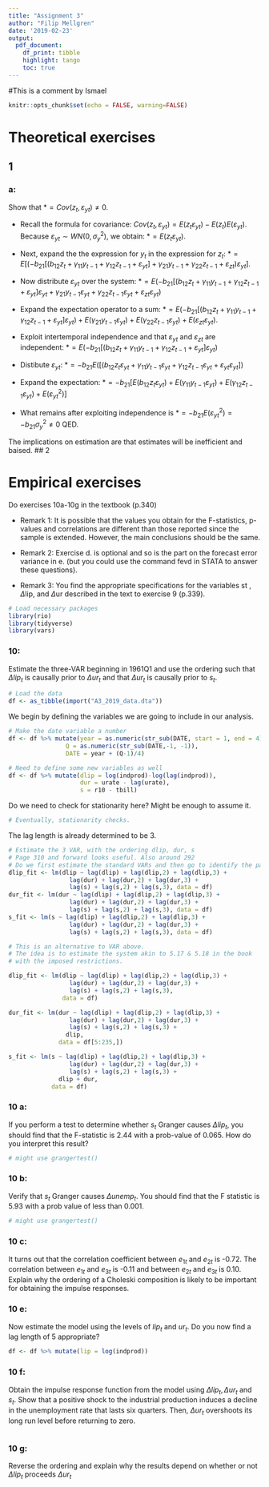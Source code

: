 ```yaml
---
title: "Assignment 3"
author: "Filip Mellgren"
date: '2019-02-23'
output: 
  pdf_document:
    df_print: tibble
    highlight: tango
    toc: true
---
```


#This is a comment by Ismael

```r
knitr::opts_chunk$set(echo = FALSE, warning=FALSE)
```

# Theoretical exercises
## 1
### a: 

Show that $* = Cov(z_t, \varepsilon_{yt}) \neq 0$.

- Recall the formula for covariance: $Cov(z_t, \varepsilon_{yt}) = E(z_t\varepsilon_{yt})-E(z_t)E(\varepsilon_{yt})$. Because $\varepsilon_{yt} \sim WN(0,\sigma_y^2)$, we obtain: $* = E(z_t\varepsilon_{yt})$. 

- Next, expand the the expression for $y_t$ in the expression for $z_t$: $* = E[(-b_{21}[(b_{12}z_t + \gamma_{11}y_{t-1} + \gamma_{12}z_{t-1} + \varepsilon_{yt}] + \gamma_{21}y_{t-1}+\gamma_{22}z_{t-1} + \varepsilon_{zt})\varepsilon_{yt}]$. 

- Now distribute $\varepsilon_{yt}$ over the system: $* = E(-b_{21}[(b_{12}z_t + \gamma_{11}y_{t-1} + \gamma_{12}z_{t-1} + \varepsilon_{yt}]\varepsilon_{yt} + \gamma_{21}y_{t-1}\varepsilon_{yt} + \gamma_{22}z_{t-1}\varepsilon_{yt} + \varepsilon_{zt}\varepsilon_{yt})$

- Expand the expectation operator to a sum: $* = E(-b_{21}[(b_{12}z_t + \gamma_{11}y_{t-1} + \gamma_{12}z_{t-1} + \varepsilon_{yt}]\varepsilon_{yt}) + E(\gamma_{21}y_{t-1}\varepsilon_{yt}) + E(\gamma_{22}z_{t-1}\varepsilon_{yt}) + E(\varepsilon_{zt}\varepsilon_{yt})$.


- Exploit intertemporal independence and that $\varepsilon_{yt}$ and $\varepsilon_{zt}$ are independent: $* = E(-b_{21}[(b_{12}z_t + \gamma_{11}y_{t-1} + \gamma_{12}z_{t-1} + \varepsilon_{yt}]\varepsilon_{yt})$

- Distibute $\varepsilon_{yt}$: $* = -b_{21}E([(b_{12}z_t\varepsilon_{yt} + \gamma_{11}y_{t-1}\varepsilon_{yt} + \gamma_{12}z_{t-1}\varepsilon_{yt} + \varepsilon_{yt}\varepsilon_{yt}])$

- Expand the expectation: $*=-b_{21}[E(b_{12}z_t\varepsilon_{yt})+ E(\gamma_{11}y_{t-1}\varepsilon_{yt}) + E(\gamma_{12}z_{t-1}\varepsilon_{yt}) + E(\varepsilon_{yt}^2)]$

- What remains after exploiting independence is $*=-b_{21} E(\varepsilon_{yt}^2) = -b_{21}\sigma_y^2 \neq 0$ QED. 

The implications on estimation are that estimates will be inefficient and baised.
## 2

# Empirical exercises
Do exercises 10a-10g in the textbook (p.340)

- Remark 1: It is possible that the
values you obtain for the F-statistics, p-values and correlations are different than those
reported since the sample is extended. However, the main conclusions should be the same. 

- Remark 2: Exercise d. is optional and so is the part on the forecast error variance in e. (but you could use the command fevd in STATA to answer these questions).

- Remark 3: You find the appropriate specifications for the variables st
, $\Delta$lip, and $\Delta$ur described in the text to exercise 9 (p.339).

```r
# Load necessary packages
library(rio)
library(tidyverse)
library(vars)
```


### 10: 
Estimate the three-VAR beginning in 1961Q1 and use the ordering such that $\Delta lip_t$ is causally prior to $\Delta ur_t$ and that $\Delta ur_t$ is causally prior to $s_t$.
```r
# Load the data
df <- as_tibble(import("A3_2019_data.dta"))
```

We begin by defining the variables we are going to include in our analysis.
```r
# Make the date variable a number
df <- df %>% mutate(year = as.numeric(str_sub(DATE, start = 1, end = 4)),
                Q = as.numeric(str_sub(DATE,-1, -1)),
                DATE = year + (Q-1)/4)

# Need to define some new variables as well
df <- df %>% mutate(dlip = log(indprod)-log(lag(indprod)), 
                    dur = urate - lag(urate),
                    s = r10 - tbill)
```
Do we need to check for stationarity here? Might be enough to assume it.
```r
# Eventually, stationarity checks.
```
The lag length is already determined to be 3. 


```r
# Estimate the 3 VAR, with the ordering dlip, dur, s
# Page 310 and forward looks useful. Also around 292
# Do we first estimate the standard VARs and then go to identify the parameters in the structural VAR?
dlip_fit <- lm(dlip ~ lag(dlip) + lag(dlip,2) + lag(dlip,3) + 
                 lag(dur) + lag(dur,2) + lag(dur,3) + 
                 lag(s) + lag(s,2) + lag(s,3), data = df)
dur_fit <- lm(dur ~ lag(dlip) + lag(dlip,2) + lag(dlip,3) + 
                 lag(dur) + lag(dur,2) + lag(dur,3) + 
                 lag(s) + lag(s,2) + lag(s,3), data = df)
s_fit <- lm(s ~ lag(dlip) + lag(dlip,2) + lag(dlip,3) + 
                 lag(dur) + lag(dur,2) + lag(dur,3) + 
                 lag(s) + lag(s,2) + lag(s,3), data = df)
```


```r
# This is an alternative to VAR above. 
# The idea is to estimate the system akin to 5.17 & 5.18 in the book
# with the imposed restrictions.

dlip_fit <- lm(dlip ~ lag(dlip) + lag(dlip,2) + lag(dlip,3) + 
                 lag(dur) + lag(dur,2) + lag(dur,3) + 
                 lag(s) + lag(s,2) + lag(s,3),
               data = df)

dur_fit <- lm(dur ~ lag(dlip) + lag(dlip,2) + lag(dlip,3) + 
                 lag(dur) + lag(dur,2) + lag(dur,3) + 
                 lag(s) + lag(s,2) + lag(s,3) + 
                dlip, 
              data = df[5:235,])

s_fit <- lm(s ~ lag(dlip) + lag(dlip,2) + lag(dlip,3) + 
                 lag(dur) + lag(dur,2) + lag(dur,3) + 
                 lag(s) + lag(s,2) + lag(s,3) +
              dlip + dur, 
            data = df)


```

### 10 a:
If you perform a test to determine whether $s_t$ Granger causes $\Delta lip_t$, you should find that the F-statistic is 2.44 with a prob-value of 0.065. How do you interpret this result?
```r
# might use grangertest()
```

### 10 b:
Verify that $s_t$ Granger causes $\Delta unemp_t$. You should find that the F statistic is 5.93 with a prob value of less than 0.001.
```r
# might use grangertest()
```

### 10 c:
It turns out that the correlation coefficient between $e_{1t}$ and $e_{2t}$ is -0.72. The correlation between $e_{1t}$ and $e_{3t}$ is -0.11 and between $e_{2t}$ and $e_{3t}$ is 0.10. Explain why the ordering of a Choleski composition is likely to be important for obtaining the impulse responses.


### 10 e:
Now estimate the model using the levels of $lip_t$ and $ur_t$. Do you now find a lag length of 5 appropriate?

```r
df <- df %>% mutate(lip = log(indprod))
```

### 10 f:
Obtain the impulse response function from the model using $\Delta lip_t, \Delta ur_t$ and $s_t$. Show that a positive shock to the industrial production induces a decline in the unemployment rate that lasts six quarters. Then, $\Delta ur_t$ overshoots its long run level before returning to zero.

```r

```


### 10 g: 
Reverse the ordering and explain why the results depend on whether or not $\Delta lip_t$ proceeds $\Delta ur_t$

```r

```


